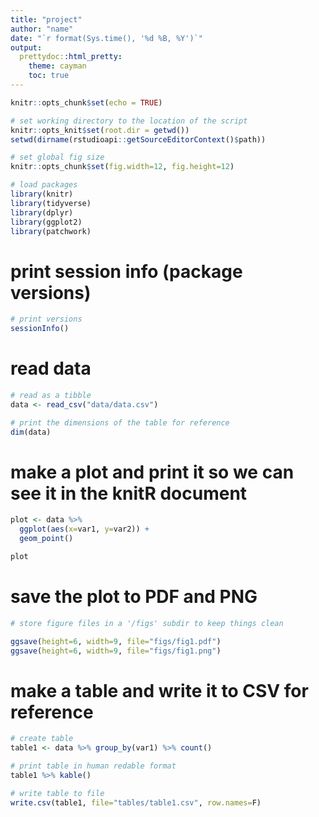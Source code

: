 ```yaml
---
title: "project"
author: "name"
date: "`r format(Sys.time(), '%d %B, %Y')`"
output: 
  prettydoc::html_pretty:
    theme: cayman
    toc: true
---
```


```r
knitr::opts_chunk$set(echo = TRUE)

# set working directory to the location of the script
knitr::opts_knit$set(root.dir = getwd())
setwd(dirname(rstudioapi::getSourceEditorContext()$path))

# set global fig size
knitr::opts_chunk$set(fig.width=12, fig.height=12) 

# load packages
library(knitr)
library(tidyverse)
library(dplyr)
library(ggplot2)
library(patchwork)
```

# print session info (package versions)
```r

# print versions
sessionInfo()

```

# read data
``` r
# read as a tibble
data <- read_csv("data/data.csv")

# print the dimensions of the table for reference
dim(data)
```

# make a plot and print it so we can see it in the knitR document
``` r
plot <- data %>% 
  ggplot(aes(x=var1, y=var2)) + 
  geom_point()

plot
```

# save the plot to PDF and PNG
```r

# store figure files in a '/figs' subdir to keep things clean

ggsave(height=6, width=9, file="figs/fig1.pdf")
ggsave(height=6, width=9, file="figs/fig1.png")

```

# make a table and write it to CSV for reference
```r

# create table
table1 <- data %>% group_by(var1) %>% count()

# print table in human redable format
table1 %>% kable()

# write table to file
write.csv(table1, file="tables/table1.csv", row.names=F)

```
